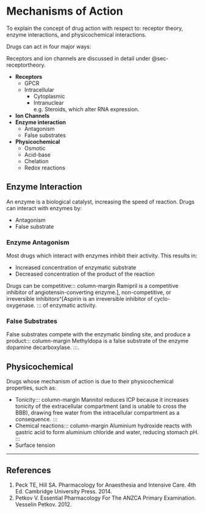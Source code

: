 # Mechanisms of Action

:::dual
To explain the concept of drug action with respect to: receptor theory, enzyme interactions, and physicochemical interactions.\
:::

Drugs can act in four major ways:

::: column-margin
Receptors and ion channels are discussed in detail under @sec-receptortheory.
:::

* **Receptors**
    * GPCR
    * Intracellular
        * Cytoplasmic
        * Intranuclear\
        e.g. Steroids, which alter RNA expression.
* **Ion Channels**
* **Enzyme interaction**
    * Antagonism
    * False substrates
* **Physicochemical**
    * Osmotic
    * Acid-base
    * Chelation
    * Redox reactions

## Enzyme Interaction

An enzyme is a biological catalyst, increasing the speed of reaction. Drugs can interact with enzymes by:

* Antagonism
* False substrate

### Enzyme Antagonism

Most drugs which interact with enzymes inhibit their activity. This results in:

* Increased concentration of enzymatic substrate
* Decreased concentration of the product of the reaction

Drugs can be competitive::: column-margin
Ramipril is a competitive inhibitor of angiotensin-converting enzyme.], non-competitive, or irreversible inhibitors^[Aspirin is an irreversible inhibitor of cyclo-oxygenase.
::: of enzymatic activity.

### False Substrates

False substrates compete with the enzymatic binding site, and produce a product::: column-margin
Methyldopa is a false substrate of the enzyme dopamine decarboxylase.
:::.


## Physicochemical

Drugs whose mechanism of action is due to their physicochemical properties, such as:

* Tonicity::: column-margin
Mannitol reduces ICP because it increases tonicity of the extracellular compartment (and is unable to cross the BBB), drawing free water from the intracellular compartment as a consequence.
:::
* Chemical reactions::: column-margin
Aluminium hydroxide reacts with gastric acid to form aluminium chloride and water, reducing stomach pH.
:::
* Surface tension


---

## References

1. Peck TE, Hill SA. Pharmacology for Anaesthesia and Intensive Care. 4th Ed. Cambridge University Press. 2014.\
2. Petkov V. Essential Pharmacology For The ANZCA Primary Examination. Vesselin Petkov. 2012.

